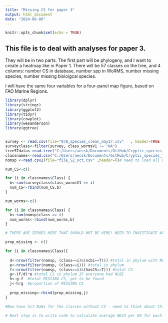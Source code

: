 ```yaml
---
title: "Missing CS for paper 3"
output: html_document
date: "2024-06-06"
---
```


```r
knitr::opts_chunk$set(echo = TRUE)
```

## This file is to deal with analyses for paper 3.
They will be in two parts. The first part will be phylogeny, and I want to create a heatmap like in Paper 1. There will be 57 classes on the tree, and 4 columns: number CS in database, number spp in WoRMS, number missing species, number missing bioloigcal species.

I will have the same four variables for a four-panel map figure, based on FAO Marine Regions.

```r
library(dplyr)
library(stringr)
library(ggplot2)
library(tidyr)
library(cowplot)
library(wesanderson)
library(ggtree)


survey <- read.csv(file="978_species_clean_may17.csv"   , header=TRUE ) #Adjusted Nov 15 2023 to fix errors in duplicated species
surveyclass<-filter(survey, class_wormsV1 != "NA")
tree57data<-read.tree("C:/Users/aecsk/Documents/GitHub/Cryptic_species_figs/tree57.tre")
classnames<-read.csv("C:/Users/aecsk/Documents/GitHub/Cryptic_species_figs/classnames.csv",header=T)
nomsp <-read.csv2(file="file_S2_oct.csv" ,header=T)# need to load all nominal spp data for some comparisons 

```


```r
num_CS<-c()

for (i in classnames$Class) {
  b<-sum(surveyclass$class_wormsV1 == i)
  num_CS<-rbind(num_CS,b)
}

num_worms<-c()

for (i in classnames$Class) {
  b<-sum(nomsp$class == i)
  num_worms<-rbind(num_worms,b)
}

# THERE ARE ZEROES HERE THAT SHOULD NOT BE HERE! NEED TO INVESTIGATE AND FIX. Problems with Thecostraca, Copepoda, Nemertea

prop_missing <- c()

for (i in classnames$Class){
  
  d<-nrow(filter(nomsp, (class==i)&(ncbi==T))) #total in phylum with NCBI
  e<-nrow(filter(nomsp, (class==i))) #total in phylum
  f<-nrow(filter(nomsp, (class==i)&(hasCS==T))) #total CS
  g<-(f/d)*e #total CS in phylum IF everyone had NCBI
  h<-g-f  #total MISSING CS, yet to be found
  j<-h/g  #proportion of MISSING CS
  
  prop_missing<-rbind(prop_missing,j)
}

#Now have hit NaNs for the classes without CS - need to think about this - I may have to remake the tree with just the classes represented in our database???

# Next step is to write code to calculate average NbCS per NS for each class, then add that column and bind them together into the heatmap.

```

